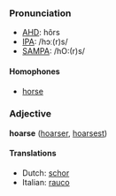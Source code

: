===Pronunciation===
*[[w:AHD|AHD]]: hôrs
*[[w:IPA|IPA]]: /hɔː(r)s/
*[[w:SAMPA|SAMPA]]: /hO:(r)s/

====Homophones====
*[[horse]]

===Adjective===
'''hoarse''' ([[hoarser]], [[hoarsest]])

==== Translations ====
*Dutch: [[schor]]
*Italian: [[rauco]]